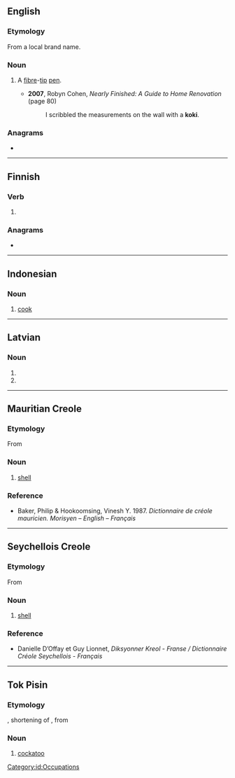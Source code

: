 {{also|Kōki}}
==English==

===Etymology===
From a local brand name.

===Noun===
{{en-noun}}

# {{lb|en|South Africa}} A [[fibre]]-[[tip]] [[pen]].
#* '''2007''', Robyn Cohen, ''Nearly Finished: A Guide to Home Renovation'' (page 80)
#*: I scribbled the measurements on the wall with a '''koki'''.

===Anagrams===
* {{anagrams|en|Kiko}}

----

==Finnish==

===Verb===
{{head|fi|verb form}}

# {{fi-form of|pr=third-person|pl=singular|mood=indicative|tense=past|kokea}}

===Anagrams===
* {{anagrams|fi|-ikko}}

----

==Indonesian==
{{wikipedia|lang=id}}

===Noun===
{{id-noun}}

# [[cook]]

[[Category:id:Occupations]]

----

==Latvian==

===Noun===
{{head|lv|noun form|g=m}}

# {{lv-inflection of|koks|nom|p}}
# {{lv-inflection of|koks|voc|p}}

----

==Mauritian Creole==

===Etymology===
From {{der|mfe|fr|coquille}}

===Noun===
{{head|mfe|noun}}

# [[shell]]

===Reference===
* Baker, Philip & Hookoomsing, Vinesh Y. 1987. ''Dictionnaire de créole mauricien. Morisyen – English – Français''

----

==Seychellois Creole==

===Etymology===
From {{der|crs|fr|coquille}}

===Noun===
{{head|crs|noun}}

# [[shell]]

===Reference===
* Danielle D’Offay et Guy Lionnet, ''Diksyonner Kreol - Franse / Dictionnaire Créole Seychellois - Français''

----

==Tok Pisin==

===Etymology===
{{etyl|en|tpi}} {{m|en|cocky}}, shortening of {{m|en|cockatoo}}, from {{etyl|ms|tpi}} {{m|ms|kakatua}}

===Noun===
{{head|tpi|noun}}

# [[cockatoo]]